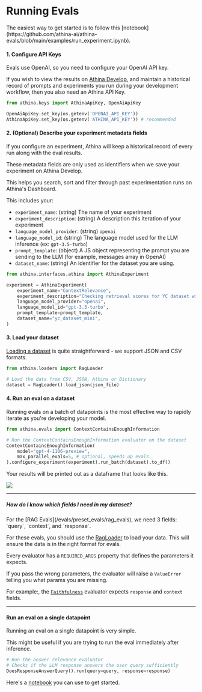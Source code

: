 
# Running Evals

<Callout>
  The easiest way to get started is to follow this
  [notebook](https://github.com/athina-ai/athina-evals/blob/main/examples/run_experiment.ipynb).
</Callout>

#### 1. Configure API Keys

Evals use OpenAI, so you need to configure your OpenAI API key.

If you wish to view the results on [Athina Develop](/develop),
and maintain a historical record of prompts and experiments you run during your development workflow,
then you also need an Athina API Key.

```python
from athina.keys import AthinaApiKey, OpenAiApiKey

OpenAiApiKey.set_key(os.getenv('OPENAI_API_KEY'))
AthinaApiKey.set_key(os.getenv('ATHINA_API_KEY')) # recommended
```

#### 2. (Optional) Describe your experiment metadata fields

If you configure an experiment, Athina will keep a historical record of every run along with the eval results.

These metadata fields are only used as identifiers when we save your experiment on Athina Develop.

This helps you search, sort and filter through past experimentation runs on Athina's Dashboard.

This includes your:

- `experiment_name`: (string) The name of your experiment
- `experiment_description`: (string) A description this iteration of your experiment
- `language_model_provider`: (string) `openai`
- `language_model_id`: (string) The language model used for the LLM inference (ex: `gpt-3.5-turbo`)
- `prompt_template`: (object) A JS object representing the prompt you are sending to the LLM (for example, messages array in OpenAI)
- `dataset_name`: (string) An identifier for the dataset you are using.

```python
from athina.interfaces.athina import AthinaExperiment

experiment = AthinaExperiment(
    experiment_name="ContextRelevance",
    experiment_description="Checking retrieval scores for YC dataset with a simple zero-shot prompt",
    language_model_provider="openai",
    language_model_id="gpt-3.5-turbo",
    prompt_template=prompt_template,
    dataset_name="yc_dataset_mini",
)
```

#### 3. Load your dataset

[Loading a dataset](./loading_data) is quite straightforward - we support JSON and CSV formats.

```python
from athina.loaders import RagLoader

# Load the data from CSV, JSON, Athina or Dictionary
dataset = RagLoader().load_json(json_file)
```

#### 4. Run an eval on a dataset

Running evals on a batch of datapoints is the most effective way to rapidly iterate as you're developing your model.

```python
from athina.evals import ContextContainsEnoughInformation

# Run the ContextContainsEnoughInformation evaluator on the dataset
ContextContainsEnoughInformation(
    model="gpt-4-1106-preview",
    max_parallel_evals=5, # optional, speeds up evals
).configure_experiment(experiment).run_batch(dataset).to_df()
```

Your results will be printed out as a dataframe that looks like this.

<img src="/develop-results-2.png" />

---

##### How do I know which fields I need in my dataset?

<Callout type="info">
  For the [RAG Evals](/evals/preset_evals/rag_evals), we need 3 fields: `query`,
  `context`, and `response`.

For these evals, you should use the [RagLoader](https://github.com/athina-ai/athina-evals/blob/main/athina/loaders/rag_loader.py) to load your data. This will ensure the data is in the right format for evals.

</Callout>

Every evaluator has a `REQUIRED_ARGS` property that defines the parameters it expects.

If you pass the wrong parameters, the evaluator will raise a `ValueError` telling you what params you are missing.

For example:, the [`Faithfulness`](https://github.com/athina-ai/athina-evals/blob/main/athina/evals/llm/faithfulness/evaluator.py) evaluator expects `response` and `context` fields.

---

#### Run an eval on a single datapoint

Running an eval on a single datapoint is very simple.

This might be useful if you are trying to run the eval immediately after inference.

```python
# Run the answer relevance evaluator
# Checks if the LLM response answers the user query sufficiently
DoesResponseAnswerQuery().run(query=query, response=response)
```

Here's a [notebook](https://github.com/athina-ai/athina-evals/blob/main/examples/run_one.ipynb) you can use to get started.
